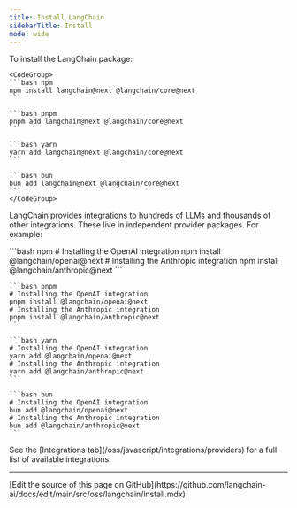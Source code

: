 ```yaml
---
title: Install LangChain
sidebarTitle: Install
mode: wide
---
```




<AlphaCalloutJS />


To install the LangChain package:



    <CodeGroup>
    ```bash npm
    npm install langchain@next @langchain/core@next
    ```

    ```bash pnpm
    pnpm add langchain@next @langchain/core@next
    ```

    ```bash yarn
    yarn add langchain@next @langchain/core@next
    ```

    ```bash bun
    bun add langchain@next @langchain/core@next
    ```
    </CodeGroup>


LangChain provides integrations to hundreds of LLMs and thousands of other integrations. These live in independent provider packages. For example:



<CodeGroup>
    ```bash npm
    # Installing the OpenAI integration
    npm install @langchain/openai@next
    # Installing the Anthropic integration
    npm install @langchain/anthropic@next
    ```

    ```bash pnpm
    # Installing the OpenAI integration
    pnpm install @langchain/openai@next
    # Installing the Anthropic integration
    pnpm install @langchain/anthropic@next
    ```

    ```bash yarn
    # Installing the OpenAI integration
    yarn add @langchain/openai@next
    # Installing the Anthropic integration
    yarn add @langchain/anthropic@next
    ```

    ```bash bun
    # Installing the OpenAI integration
    bun add @langchain/openai@next
    # Installing the Anthropic integration
    bun add @langchain/anthropic@next
    ```
</CodeGroup>


<Tip>
See the [Integrations tab](/oss/javascript/integrations/providers) for a full list of available integrations.
</Tip>

---

<Callout icon="pen-to-square" iconType="regular">
  [Edit the source of this page on GitHub](https://github.com/langchain-ai/docs/edit/main/src/oss/langchain/install.mdx)
</Callout>

